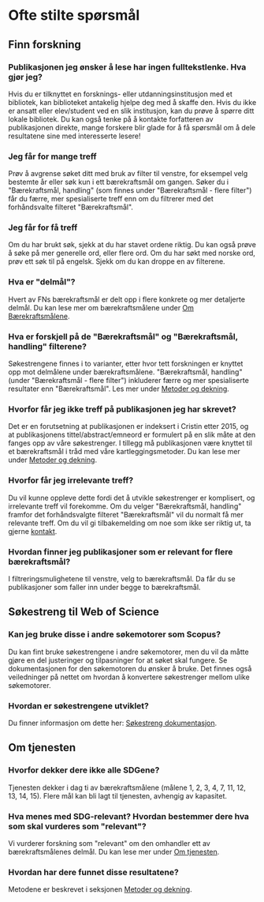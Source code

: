 # Ofte stilte spørsmål


## Finn forskning

### Publikasjonen jeg ønsker å lese har ingen fulltekstlenke. Hva gjør jeg?
Hvis du er tilknyttet en forsknings- eller utdanningsinstitusjon med et bibliotek, kan biblioteket antakelig hjelpe deg med å skaffe den. Hvis du ikke er ansatt eller elev/student ved en slik institusjon, kan du prøve å spørre ditt lokale bibliotek. Du kan også tenke på å kontakte forfatteren av publikasjonen direkte, mange forskere blir glade for å få spørsmål om å dele resultatene sine med interesserte lesere!

### Jeg får for mange treff
Prøv å avgrense søket ditt med bruk av filter til venstre, for eksempel velg bestemte år eller søk kun i ett bærekraftsmål om gangen. Søker du i "Bærekraftsmål, handling" (som finnes under "Bærekraftsmål - flere filter") får du færre, mer spesialiserte treff enn om du filtrerer med det forhåndsvalte filteret "Bærekraftsmål". 

### Jeg får for få treff
Om du har brukt søk, sjekk at du har stavet ordene riktig. Du kan også prøve å søke på mer generelle ord, eller flere ord. Om du har søkt med norske ord, prøv ett søk til på engelsk. Sjekk om du kan droppe en av filterene.

### Hva er "delmål"?
Hvert av FNs bærekraftsmål er delt opp i flere konkrete og mer detaljerte delmål. Du kan lese mer om bærekraftsmålene under [Om Bærekraftsmålene](/om/om-baerekraftsmalene). 

### Hva er forskjell på de "Bærekraftsmål" og "Bærekraftsmål, handling" filterene?
Søkestrengene finnes i to varianter, etter hvor tett forskningen er knyttet opp mot delmålene under bærekraftsmålene. "Bærekraftsmål, handling" (under "Bærekraftsmål - flere filter") inkluderer færre og mer spesialiserte resultater enn "Bærekraftsmål". Les mer under [Metoder og dekning](/om/om-tjenesten).

### Hvorfor får jeg ikke treff på publikasjonen jeg har skrevet?
Det er en forutsetning at publikasjonen er indeksert i Cristin etter 2015, og at publikasjonens tittel/abstract/emneord er formulert på en slik måte at den fanges opp av våre søkestrenger. I tillegg må publikasjonen være knyttet til et bærekraftsmål i tråd med våre kartleggingsmetoder. Du kan lese mer under [Metoder og dekning](/om/om-tjenesten).

### Hvorfor får jeg irrelevante treff?
Du vil kunne oppleve dette fordi det å utvikle søkestrenger er komplisert, og irrelevante treff vil forekomme. Om du velger "Bærekraftsmål, handling" framfor det forhåndsvalgte filteret "Bærekraftsmål" vil du normalt få mer relevante treff. Om du vil gi tilbakemelding om noe som ikke ser riktig ut, ta gjerne [kontakt](/om/kontakt).

### Hvordan finner jeg publikasjoner som er relevant for flere bærekraftsmål?
I filtreringsmulighetene til venstre, velg to bærekraftsmål. Da får du se publikasjoner som faller inn under begge to bærekraftsmål. 


## Søkestreng til Web of Science

### Kan jeg bruke disse i andre søkemotorer som Scopus?
Du kan fint bruke søkestrengene i andre søkemotorer, men du vil da måtte gjøre en del justeringer og tilpasninger for at søket skal fungere. Se dokumentasjonen for den søkemotoren du ønsker å bruke. Det finnes også veiledninger på nettet om hvordan å konvertere søkestrenger mellom ulike søkemotorer.

### Hvordan er søkestrengene utviklet?
Du finner informasjon om dette her: [Søkestreng dokumentasjon](/sokestreng/introduksjon).


## Om tjenesten

### Hvorfor dekker dere ikke alle SDGene?
Tjenesten dekker i dag ti av bærekraftsmålene (målene 1, 2, 3, 4, 7, 11, 12, 13, 14, 15). Flere mål kan bli lagt til tjenesten, avhengig av kapasitet.

### Hva menes med SDG-relevant? Hvordan bestemmer dere hva som skal vurderes som "relevant"?
Vi vurderer forskning som "relevant" om den omhandler ett av bærekraftsmålenes delmål. Du kan lese mer under [Om tjenesten](/om/om-tjenesten).

### Hvordan har dere funnet disse resultatene?
Metodene er beskrevet i seksjonen [Metoder og dekning](/om/om-tjenesten).
